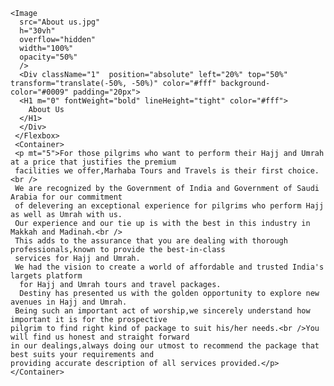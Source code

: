 <Section pt="0">
    <Flexbox flexDirection="column" textAlign="left" position="relative" >
    
    <Image
      src="About us.jpg"
      h="30vh"
      overflow="hidden"
      width="100%"
      opacity="50%"
      />
      <Div className="1"  position="absolute" left="20%" top="50%" transform="translate(-50%, -50%)" color="#fff" background-color="#0009" padding="20px">
      <H1 m="0" fontWeight="bold" lineHeight="tight" color="#fff">
        About Us
      </H1>
      </Div>
     </Flexbox>
     <Container>
     <p mt="5">For those pilgrims who want to perform their Hajj and Umrah at a price that justifies the premium 
     facilities we offer,Marhaba Tours and Travels is their first choice.<br />
     We are recognized by the Government of India and Government of Saudi Arabia for our commitment 
     of delevering an exceptional experience for pilgrims who perform Hajj as well as Umrah with us.
     Our experience and our tie up is with the best in this industry in Makkah and Madinah.<br />
     This adds to the assurance that you are dealing with thorough professionals,known to provide the best-in-class
     services for Hajj and Umrah.
     We had the vision to create a world of affordable and trusted India's largets platform
      for Hajj and Umrah tours and travel packages.
      Destiny has presented us with the golden opportunity to explore new avenues in Hajj and Umrah.
     Being such an important act of worship,we sincerely understand how important it is for the prospective
    pilgrim to find right kind of package to suit his/her needs.<br />You will find us honest and straight forward  
    in our dealings,always doing our utmost to recommend the package that best suits your requirements and 
    providing accurate description of all services provided.</p>
    </Container>
</Section>